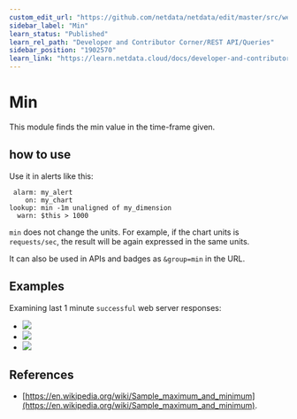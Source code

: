 ```yaml
---
custom_edit_url: "https://github.com/netdata/netdata/edit/master/src/web/api/queries/min/README.md"
sidebar_label: "Min"
learn_status: "Published"
learn_rel_path: "Developer and Contributor Corner/REST API/Queries"
sidebar_position: "1902570"
learn_link: "https://learn.netdata.cloud/docs/developer-and-contributor-corner/rest-api/queries/min"
---
```


# Min

This module finds the min value in the time-frame given.

## how to use

Use it in alerts like this:

```
 alarm: my_alert
    on: my_chart
lookup: min -1m unaligned of my_dimension
  warn: $this > 1000
```

`min` does not change the units. For example, if the chart units is `requests/sec`, the result
will be again expressed in the same units. 

It can also be used in APIs and badges as `&group=min` in the URL.

## Examples

Examining last 1 minute `successful` web server responses:

-   ![](https://registry.my-netdata.io/api/v1/badge.svg?chart=web_log_nginx.response_statuses&options=unaligned&dimensions=success&group=min&after=-60&label=min&value_color=orange)
-   ![](https://registry.my-netdata.io/api/v1/badge.svg?chart=web_log_nginx.response_statuses&options=unaligned&dimensions=success&group=average&after=-60&label=average)
-   ![](https://registry.my-netdata.io/api/v1/badge.svg?chart=web_log_nginx.response_statuses&options=unaligned&dimensions=success&group=max&after=-60&label=max)

## References

-   [https://en.wikipedia.org/wiki/Sample_maximum_and_minimum](https://en.wikipedia.org/wiki/Sample_maximum_and_minimum).


